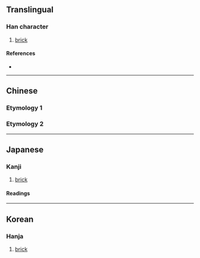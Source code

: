 {{character info/new}}
==Translingual==

===Han character===
{{Han char|rn=32|rad=土|as=11|sn=14|four=45143|canj=GJII|ids=⿰土專}}

# [[brick]]

====References====
* {{Han ref|kx=0237.080|dkj=05400|dj=0475.150|hdz=10478.060|uh=587C|ud=22652|bh=E157|bd=57687}}

----

==Chinese==

===Etymology 1===
{{zh-see|磚|v}}

===Etymology 2===
{{zh-see|摶|v}}

----

==Japanese==

===Kanji===
{{ja-kanji|grade=|rs=土11}}

# [[brick]]

====Readings====
{{ja-readings
|on=せん, たん, だん, ぜん
|kun=かわら-
}}

----

==Korean==

===Hanja===
{{ko-hanja|hangeul=전|rv=jeon|mr=chŏn}}

# [[brick]]